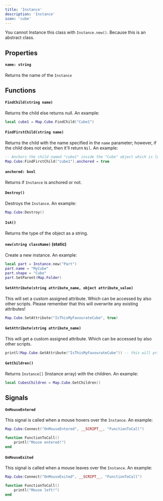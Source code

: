 ```yaml
---
title: 'Instance'
description: 'Instance'
icon: 'cube'
---
```

<Warning>You cannot Instance this class with `Instance.new()`. Because this is an abstract class.</Warning>

## Properties
#### `name: string`
Returns the name of the `Instance`

## Functions
#### `FindChild(string name)`
Returns the child else returns null. An example:
```lua
local cube1 = Map.Cube.FindChild("Cube1")
```

#### `FindFirstChild(string name)`
Returns the child with the name specified in the `name` parameter; however, if the child does not exist, then it'll return `Nil`. An example:
```lua
-- Anchors the child named "cube1" inside the "Cube" object which is located inside the game's Map object
Map.Cube:FindFirstChild("cube1").anchored = true
```


#### `anchored: bool`
Returns if `Instance` is anchored or not.

#### `Destroy()`
Destroys the `Instance`. An example:
```lua
Map.Cube:Destroy()
```
#### `IsA()`
Returns the type of the object as a string.

#### `new(string className)` (static)
Create a new instance. An example:
```lua
local part = Instance.new("Part")
part.name = "MyCube"
part.shape = "Cube"
part.SetParent(Map.Folder)
```

#### `SetAttribute(string attribute_name, object attribute_value)`
This will set a custom assigned attribute. Which can be accessed by also other scripts. Please remember that this will overwrite any existing attributes!
```lua
Map.Cube.SetAttribute("IsThisMyFavourateCube", true)
```
#### `GetAttribute(string attribute_name)`
This will get a custom assigned attribute. Which can be accessed by also other scripts.
```lua
printl(Map.Cube.GetAttribute("IsThisMyFavourateCube")) -- this will print true
```

#### `GetChildren()`
Returns `Instance[]` (Instance array) with the children. An example:
```lua
local CubesChildren = Map.Cube.GetChildren()
```

## Signals
#### `OnMouseEntered`
This signal is called when a mouse hovers over the `Instance`. An example:
```lua
Map.Cube:Connect("OnMouseEntered", __SCRIPT__, "FunctionToCall")

function FunctionToCall()
    printl("Mouse entered!")
end
```

#### `OnMouseExited`
This signal is called when a mouse leaves over the `Instance`. An example:
```lua
Map.Cube:Connect("OnMouseExited", __SCRIPT__, "FunctionToCall")

function FunctionToCall()
    printl("Mouse left!")
end
```